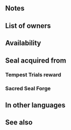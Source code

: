 {{Passive
|type=B
|name=Quick Riposte
|exclusive=0
|1name=Quick Riposte 1
|1tagid=SID_切り返し1
|1promotionRarity=4
|1promotionTier=1
|properties1=random_all
|1required=-
|1effect=If unit's HP ≥ 90% and foe initiates combat, unit makes a guaranteed follow-up attack.
|1cost=60
|2name=Quick Riposte 2
|2tagid=SID_切り返し2
|2promotionRarity=5
|2promotionTier=1
|properties2=random_all
|2effect=If unit's HP ≥ 80% and foe initiates combat, unit makes a guaranteed follow-up attack.
|2cost=120
|3name=Quick Riposte 3
|3tagid=SID_切り返し3
|3effect=If unit's HP ≥ 70% and foe initiates combat, unit makes a guaranteed follow-up attack.
|3next=-
|properties3=random_all
|4name=Quick Riposte 4
|4tagid=SID_切り返し4
|4cost=300
|4effect=If unit's HP ≥ 25% at start of combat and foe initiates combat, reduces damage from foe's first attack during combat by 25% and unit makes a guaranteed follow-up attack.
|properties4=random_owner
|3cost=240
|canUseMove={{MoveList|All}}
|canUseWeapon={{WeaponList|All}}
|properties=random_all
}}
==Notes==
{{IfFoeInitiates}}
{{Guaranteed follow-up interaction}}
{{DamagePercentageReduction|name=Quick Riposte 4}}

==List of owners==
{{Skill Hero List}}
{{NoInheritHeroes}}

==Availability==
{{PassiveFocusList}}
{{PassiveDistributionList}}
{{PassiveCombatManualList}}
==Seal acquired from==
===Tempest Trials reward===
{{Tempest Trials seal reward}}
===Sacred Seal Forge===
{{SealCosts
|seals=Quick Riposte 1;Quick Riposte 2;Quick Riposte 3
|badgeColor=Scarlet
|costs1=20;100;40
|costs2=60;200;50
|costs3=400;1000;100
}}
==In other languages==
{{OtherLanguages
|japanese=切り返し
|german=Flinke Riposte
|spanishEU=Presteza
|spanishLA=Presteza
|french=Double riposte
|italian=Reazione lesta
|chineseTW=回擊
|portuguese=Reação certeira
}}
==See also==
{{See also skills|cond=Description LIKE '%foe initiates combat%unit makes a guaranteed follow-up attack%'}}
{{Seals Navbox}}
{{Passives Navbox|B}}